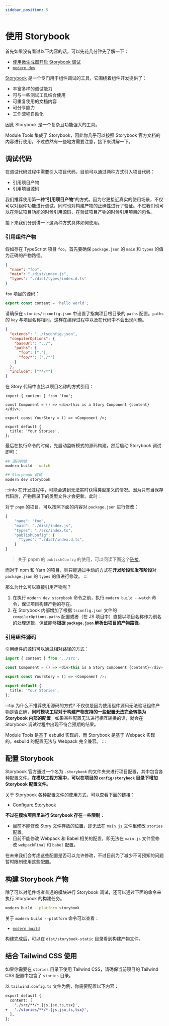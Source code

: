 ```yaml
---
sidebar_position: 5
---
```


# 使用 Storybook

首先如果没有看过以下内容的话，可以先花几分钟先了解一下：

- [使用微生成器开启 Storybook 调试](/guide/basic/use-micro-generator#storybook-调试)
- [`modern dev`](/guide/basic/command-preview#modern-dev)

[Storybook](https://storybook.js.org/) 是一个专门用于组件调试的工具，它围绕着组件开发提供了：

- 丰富多样的调试能力
- 可与一些测试工具结合使用
- 可重复使用的文档内容
- 可分享能力
- 工作流程自动化

因此 Storybook 是一个复杂且功能强大的工具。

Module Tools 集成了 Storybook，因此你几乎可以按照 Storybook 官方文档的内容进行使用。不过依然有一些地方需要注意，接下来讲解一下。

## 调试代码

在调试代码过程中需要引入项目代码，目前可以通过两种方式引入项目代码：

- 引用项目产物
- 引用项目源码

我们推荐使用第一种“**引用项目产物**”的方式。因为它更接近真实的使用场景，不仅可以对组件功能进行调试，同时也对构建产物的正确性进行了验证。不过我们也可以在测试项目功能的时候引用源码，在验证项目产物的时候引用项目的包名。

接下来我们分别讲一下这两种方式具体如何使用。

### 引用组件产物

假如存在 TypeScript 项目 `foo`，首先要确保 `package.json` 的 `main` 和 `types` 的值为正确的产物路径。

```json title="package.json"
{
  "name": "foo",
  "main": "./dist/index.js",
  "types": "./dist/types/index.d.ts"
}
```

`foo` 项目的源码：

```ts title="src/index.ts"
export const content = 'hello world';
```

请确保在 `stories/tsconfig.json` 中设置了指向项目根目录的 `paths` 配置。`paths` 的 `key` 与项目名称相同，这样在编译过程中以及在代码中不会出现问题。

```json title="stories/tsconfig.json"
{
  "extends": "../tsconfig.json",
  "compilerOptions": {
    "baseUrl": "../",
    "paths": {
      "foo": ["."],
      "foo/*": ["./*"]
    }
  },
  "include": ["**/*"]
}
```

在 Story 代码中直接以项目名称的方式引用：

```tsx title="stories/index.stories.tsx"
import { content } from 'foo';

const Component = () => <div>this is a Story Component {content}</div>;

export const YourStory = () => <Component />;

export default {
  title: 'Your Stories',
};
```

最后在执行命令的时候，先启动监听模式的源码构建，然后启动 Storybook 调试即可：

```bash title="terminal-1"
## 源码构建
modern build --watch
```

```bash title="terminal-2"
## Storybook 调试
modern dev storybook
```

:::info
在开发过程中，可能会遇到无法实时获得类型定义的情况。因为只有当保存代码后，产物目录下的类型文件才会更新。此时：

对于 `pnpm` 的项目，可以按照下面的内容对 `package.json` 进行修改：

```ts
{
    "name": "foo",
    "main": "./dist/index.js",
    "types": "./src/index.ts",
    "publishConfig": {
      "types": "./dist/index.d.ts",
    }
}
```

> 关于 pnpm 的 `publishConfig` 的使用，可以阅读下面这个[链接](https://pnpm.io/package_json#publishconfig)。

而对于 npm 和 Yarn 的项目，则只能通过手动的方式在**开发阶段**和**发布阶段**对 `package.json` 的 `types` 的值进行修改。
:::

那么为什么可以直接引用产物呢？

1. 在执行 `modern dev storybook` 命令之前，执行 `modern build --watch` 命令，保证项目构建产物的存在。
2. 在 Storybook 内部增加了根据 `tsconfig.json` 文件的 `compilerOptions.paths` 配置或者（在 JS 项目中）直接以项目名称作为别名的处理逻辑，保证能够**根据 `package.json` 解析出项目的产物路径**。

### 引用组件源码

引用组件的源码可以通过相对路径的方式：

```ts title="./stories/index.tsx"
import { content } from '../src';

const Component = () => <div>this is a Story Component {content}</div>;

export const YourStory = () => <Component />;

export default {
  title: 'Your Stories',
};
```

:::tip 为什么不推荐使用源码的方式?
不仅仅是因为使用组件源码无法验证组件产物是否正确，**同时模块工程对于构建产物支持的一些配置无法完全转换为 Storybook
内部的配置**。如果某些配置无法进行相互转换的话，就会在 Storybook 调试过程中出现不符合预期的结果。

Module Tools 是基于 esbuild 实现的，而 Storybook 是基于 Webpack 实现的。esbuild 的配置无法与 Webpack 完全兼容。
:::

## 配置 Storybook

Storybook 官方通过一个名为 `.storybook` 的文件夹来进行项目配置，其中包含各种配置文件。**在模块工程方案中，可以在项目的 `config/storybook` 目录下增加 Storybook 配置文件。**

关于 Storybook 各种配置文件的使用方式，可以查看下面的链接：

- [Configure Storybook](https://storybook.js.org/docs/react/configure/overview)

**不过在模块项目里进行 Storybook 存在一些限制**：

- 目前不能修改 Story 文件存放的位置，即无法在 `main.js` 文件里修改 `stories` 配置。
- 目前不能修改 Webpack 和 Babel 相关的配置，即无法在 `main.js` 文件里修改 `webpackFinal` 和 `babel` 配置。

在未来我们会考虑这些配置是否可以允许修改，不过目前为了减少不可预知的问题暂时限制使用这些配置。

## 构建 Storybook 产物

除了可以对组件或者普通的模块进行 Storybook 调试，还可以通过下面的命令来执行 Storybook 的构建任务。

```bash
modern build --platform storybook
```

关于 `modern build --platform` 命令可以查看：

- [`modern build`](/guide/basic/command-preview#modern-build)

构建完成后，可以在 `dist/storybook-static` 目录看到构建产物文件。

## 结合 Tailwind CSS 使用

如果你需要在 `stories` 目录下使用 Tailwind CSS，请确保当前项目的 Tailwind CSS 配置中包含了 `stories` 目录。

以 `tailwind.config.ts` 文件为例，你需要配置以下内容：

```diff title="tailwind.config.ts"
export default {
  content: [
    './src/**/*.{js,jsx,ts,tsx}',
+   './stories/**/*.{js,jsx,ts,tsx}',
  ],
};
```
